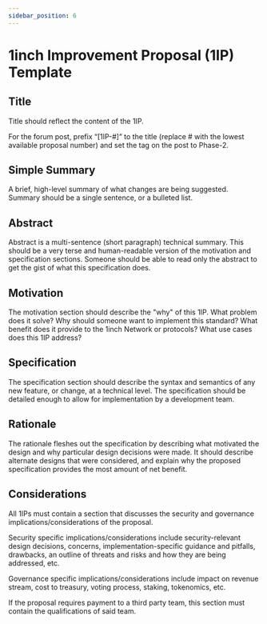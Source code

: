 ```yaml
---
sidebar_position: 6
---
```

# 1inch Improvement Proposal (1IP) Template

## Title
Title should reflect the content of the 1IP. 

For the forum post, prefix “[1IP-#]” to the title (replace # with the lowest available proposal number) and set the tag on the post to Phase-2. 

## Simple Summary
A brief, high-level summary of what changes are being suggested. Summary should be a single sentence, or a bulleted list.

## Abstract
Abstract is a multi-sentence (short paragraph) technical summary. This should be a very terse and human-readable version of the motivation and specification sections. Someone should be able to read only the abstract to get the gist of what this specification does.

## Motivation
The motivation section should describe the "why" of this 1IP. What problem does it solve? Why should someone want to implement this standard? What benefit does it provide to the 1inch Network or protocols? What use cases does this 1IP address?

## Specification 
The specification section should describe the syntax and semantics of any new feature, or change, at a technical level. The specification should be detailed enough to allow for implementation by a development team.

## Rationale
The rationale fleshes out the specification by describing what motivated the design and why particular design decisions were made. It should describe alternate designs that were considered, and explain why the proposed specification provides the most amount of net benefit.

## Considerations
All 1IPs must contain a section that discusses the security and governance implications/considerations of the proposal.

Security specific implications/considerations include security-relevant design decisions, concerns, implementation-specific guidance and pitfalls, drawbacks, an outline of threats and risks and how they are being addressed, etc.

Governance specific implications/considerations include impact on revenue stream, cost to treasury, voting process, staking, tokenomics, etc.

If the proposal requires payment to a third party team, this section must contain the qualifications of said team.

